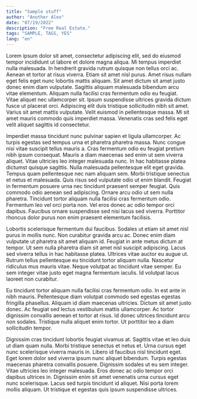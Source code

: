 ```yaml
---
title: "Sample stuff"
author: "Another Alex"
date: "07/19/2022"
description: "Free Real Estate."
tags: "SAMPLE, TAGS, YES"
lang: "en"
---
```


Lorem ipsum dolor sit amet, consectetur adipiscing elit, sed do eiusmod tempor incididunt ut labore et dolore magna aliqua. Mi tempus imperdiet nulla malesuada. In hendrerit gravida rutrum quisque non tellus orci ac. Aenean et tortor at risus viverra. Etiam sit amet nisl purus. Amet risus nullam eget felis eget nunc lobortis mattis aliquam. Sit amet dictum sit amet justo donec enim diam vulputate. Sagittis aliquam malesuada bibendum arcu vitae elementum. Aliquam nulla facilisi cras fermentum odio eu feugiat. Vitae aliquet nec ullamcorper sit. Ipsum suspendisse ultrices gravida dictum fusce ut placerat orci. Adipiscing elit duis tristique sollicitudin nibh sit amet. Varius sit amet mattis vulputate. Velit euismod in pellentesque massa. Mi sit amet mauris commodo quis imperdiet massa. Venenatis cras sed felis eget velit aliquet sagittis id consectetur.

Imperdiet massa tincidunt nunc pulvinar sapien et ligula ullamcorper. Ac turpis egestas sed tempus urna et pharetra pharetra massa. Nunc congue nisi vitae suscipit tellus mauris a. Cras fermentum odio eu feugiat pretium nibh ipsum consequat. Mauris a diam maecenas sed enim ut sem viverra aliquet. Vitae ultricies leo integer malesuada nunc. In hac habitasse platea dictumst quisque sagittis. Nulla malesuada pellentesque elit eget gravida. Tempus quam pellentesque nec nam aliquam sem. Morbi tristique senectus et netus et malesuada. Quis risus sed vulputate odio ut enim blandit. Feugiat in fermentum posuere urna nec tincidunt praesent semper feugiat. Quis commodo odio aenean sed adipiscing. Ornare arcu odio ut sem nulla pharetra. Tincidunt tortor aliquam nulla facilisi cras fermentum odio. Fermentum leo vel orci porta non. Vel eros donec ac odio tempor orci dapibus. Faucibus ornare suspendisse sed nisi lacus sed viverra. Porttitor rhoncus dolor purus non enim praesent elementum facilisis.

Lobortis scelerisque fermentum dui faucibus. Sodales ut etiam sit amet nisl purus in mollis nunc. Non curabitur gravida arcu ac. Donec enim diam vulputate ut pharetra sit amet aliquam id. Feugiat in ante metus dictum at tempor. Ut sem nulla pharetra diam sit amet nisl suscipit adipiscing. Lacus sed viverra tellus in hac habitasse platea. Ultrices vitae auctor eu augue ut. Rutrum tellus pellentesque eu tincidunt tortor aliquam nulla. Nascetur ridiculus mus mauris vitae. Neque volutpat ac tincidunt vitae semper. Eu sem integer vitae justo eget magna fermentum iaculis. Id volutpat lacus laoreet non curabitur.

Eu tincidunt tortor aliquam nulla facilisi cras fermentum odio. In est ante in nibh mauris. Pellentesque diam volutpat commodo sed egestas egestas fringilla phasellus. Aliquam id diam maecenas ultricies. Dictum sit amet justo donec. Ac feugiat sed lectus vestibulum mattis ullamcorper. Ac tortor dignissim convallis aenean et tortor at risus. Id donec ultrices tincidunt arcu non sodales. Tristique nulla aliquet enim tortor. Ut porttitor leo a diam sollicitudin tempor.

Dignissim cras tincidunt lobortis feugiat vivamus at. Sagittis vitae et leo duis ut diam quam nulla. Morbi tristique senectus et netus et. Urna cursus eget nunc scelerisque viverra mauris in. Libero id faucibus nisl tincidunt eget. Eget lorem dolor sed viverra ipsum nunc aliquet bibendum. Turpis egestas maecenas pharetra convallis posuere. Dignissim sodales ut eu sem integer. Vitae ultricies leo integer malesuada. Eros donec ac odio tempor orci dapibus ultrices in. Dignissim enim sit amet venenatis urna cursus eget nunc scelerisque. Lacus sed turpis tincidunt id aliquet. Nisi porta lorem mollis aliquam. Ut tristique et egestas quis ipsum suspendisse ultrices.
